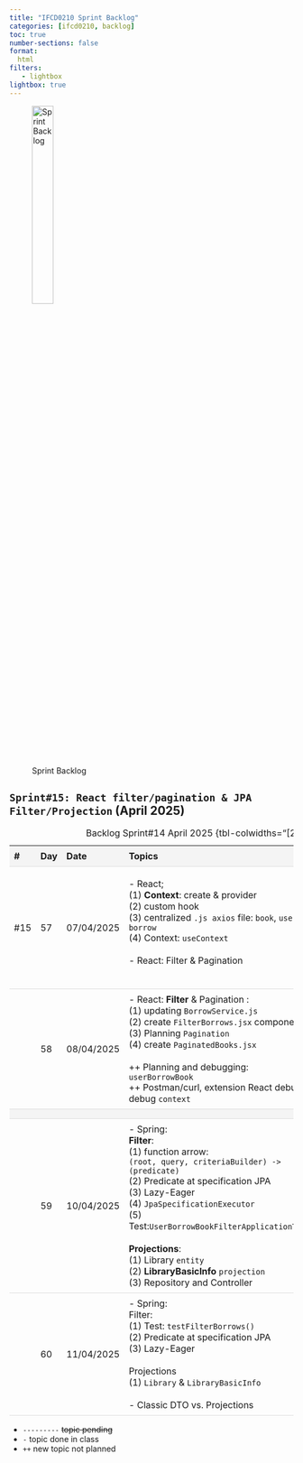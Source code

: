 ```yaml
---
title: "IFCD0210 Sprint Backlog"
categories: [ifcd0210, backlog]
toc: true
number-sections: false
format:
  html
filters:
   - lightbox
lightbox: true
---
```


<style>

.heatMap th { background:  #f4f4f4;}
tr:nth-child(3) {background-color: #f4f4f4;}
th, td {
  padding: 8px;
  text-align: left;
  border-bottom: 1px solid #ddd;
}

tr:hover {background-color:  #f4f4f4;}

</style>

![Sprint Backlog](/images/home/backlog.jpg){width="30%"}

<div class="heatMap">

::: {.column-page-right}


##  ``Sprint#15: React filter/pagination & JPA Filter/Projection`` (April 2025)

| # | Day | Date | Topics |  Details Topics |
| -- | -- | -- | -- | -- |
| #15 | 57 | 07/04/2025 | - React; </br> (1) **Context**: create & provider   </br> (2) custom hook </br> (3) centralized `.js axios` file: `book`, `user` & `borrow` </br> (4) Context: `useContext` </br></br>  - React: Filter & Pagination   </br> </br>  |  - [userBorrowBookFront](https://github.com/AlbertProfe/userBorrowBookFront){.external target='_blank'}  </br> - [userBorrowBookFront-v0.9](https://github.com/AlbertProfe/userBorrowBookFront/blob/master/docs/userBorrowBookFront-v0.9.md){.external target='_blank'} </br>  </br> - [userBorrowBookFront: test-context-create #2cde28](https://github.com/AlbertProfe/userBorrowBookFront/tree/2cded286b4e581a198b254a6259089e36d56f613){.external target='_blank'} </br>  |
| | 58 | 08/04/2025 | - React: **Filter** & Pagination : </br> (1) updating `BorrowService.js` </br> (2) create `FilterBorrows.jsx` component </br> (3) Planning `Pagination`  </br> (4) create `PaginatedBooks.jsx` </br> </br> ++ Planning and debugging: `userBorrowBook` </br> ++ Postman/curl, extension React debug, debug `context` |  - [userBorrowBookFront](https://github.com/AlbertProfe/userBorrowBookFront){.external target='_blank'}  </br> - [userBorrowBookFront-v1.0](https://github.com/AlbertProfe/userBorrowBookFront/blob/master/docs/userBorrowBookFront-v1.0.md){.external target='_blank'}   </br> - [userBorrowBookFront-v1.1](https://github.com/AlbertProfe/userBorrowBookFront/blob/master/docs/userBorrowBookFront-v1.1.md){.external target='_blank'}   |
| |
| | 59 | 10/04/2025 | - Spring: </br>  **Filter**: </br> (1)  function arrow: </br> `(root, query, criteriaBuilder) -> (predicate)`  </br> (2) Predicate at specification JPA </br>  (3) Lazy-Eager </br>  (4)  `JpaSpecificationExecutor` </br> (5) Test:`UserBorrowBookFilterApplicationTests` </br> </br> **Projections**: </br> (1) Library `entity` </br> (2) **LibraryBasicInfo** `projection` </br> (3) Repository and Controller  | - [userBorrowBookFilter](https://github.com/AlbertProfe/userBorrowBookFilter){.external target='_blank'} </br> - [userBorrowBookBack](https://github.com/AlbertProfe/userBorrowBookBack){.external target='_blank'} </br> - [userBookBorrowBack: doc](https://github.com/AlbertProfe/userBorrowBookBack/blob/master/docs/userBookBorrowBack.md){.external target='_blank'} </br> </br>  ![](https://raw.githubusercontent.com/AlbertProfe/userBorrowBookBack/refs/heads/master/docs/screenshots/2025-04-08_17-45.png){.lightbox width=80% fig-align="center"}|
| | 60 | 11/04/2025 | - Spring: </br> Filter: </br> (1) Test: `testFilterBorrows()`  </br> (2) Predicate at specification JPA </br>  (3) Lazy-Eager </br> </br> Projections </br> (1) `Library` & `LibraryBasicInfo`  </br></br> - Classic DTO vs. Projections   | - [JPA Projections](https://docs.spring.io/spring-data/jpa/reference/repositories/projections.html){.external target='_blank'} </br></br> - [JPA Filter and Specification: JUnit test](https://github.com/AlbertProfe/userBorrowBookFilter/blob/master/docs/userBorrowBook-filter-test.md){.external target='_blank'}</br> - [testFilterBorrows()](https://github.com/AlbertProfe/userBorrowBookFilter/blob/master/userBorrowBookFilter/src/test/java/com/example/userBorrowBook/UserBorrowBookFilterApplicationTests.java){.external target='_blank'} |
: Backlog Sprint#14 April 2025 {tbl-colwidths="[2,2,2,55,39]"}
:::

</div>

::: {.callout-note}
- `---------` <s>topic pending</s>
- `-` topic done in class
- `++` new topic not planned
:::


